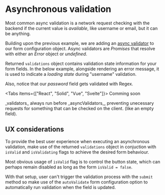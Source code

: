 

# Asynchronous validation

Most common async validation is a network request checking with the backend if the current value is _available_, like username or email, but
it can be anything.

Building upon the previous example, we are adding an [async validator](/docs/guides/validator-functions#asynchronous) to our
form configuration object. Async validators are _Promises_ that resolve with either an _Error_ object or _undefined_.

Returned `validations` object contains validation state information for your form fields. In the below example, alongside rendering an error message,
it is used to indicate a _loading state_ during "username" validation.

Also, notice that our _password_ field gets validated with Regex.

<Tabs items={["React", "Solid", "Vue", "Svelte"]}>
  <Tab>
    <ReactAsyncValidation />
  </Tab>
  <Tab>
    <SolidAsyncValidation />
  </Tab>
  <Tab>
    <VueAsyncValidation />
  </Tab>
  <Tab>Comming soon</Tab>
</Tabs>

<Callout type="info" emoji="ℹ️">
  _validators_ always run before _asyncValidators_, preventing unecessary
  requests for something that can be checked on the client. (like an empty
  field).
</Callout>

## UX considerations

To provide the best user experience when executing an asynchronous validation, make use of
the returned `validations` object in conjuction with `isValid` and `isValidating` flags to achieve the desired
form behaviour.

Most obvious usage of `isValid` flag is to control the button state, which can perhaps remain disabled as long as the form `isValid = false`. 

With that setup, user can't trigger the validation process with the `submit` method so make use of the `autoValidate` form configuration option to
automatically run validation when the field is updated.
